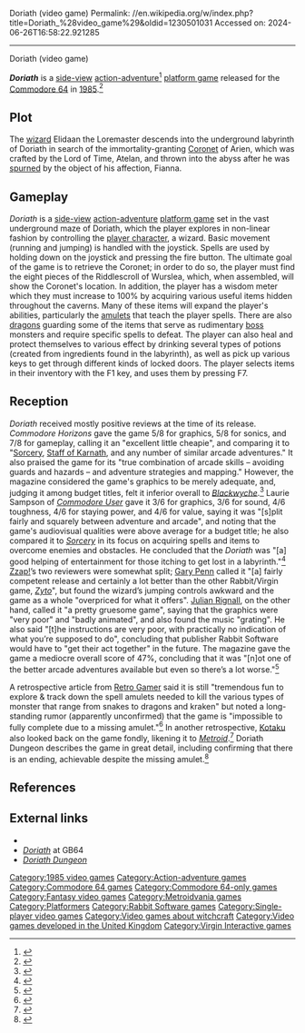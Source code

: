 Doriath (video game)
Permalink: //en.wikipedia.org/w/index.php?title=Doriath_%28video_game%29&oldid=1230501031
Accessed on: 2024-06-26T16:58:22.921285



------
Doriath (video game)
{{Short description|1985 video game}}
{{italic title}}
{{Infobox video game
|title = Doriath
|image = Doriath (game cover).jpg
|publisher = Rabbit Software<br>[[Virgin Games|Virgin]]
|designer = Dom Ashworth
|composer = Chris Cox<ref>{{Cite web | url=https://archive.org/details/zzap64-magazine-008/page/n18/mode/1up?view=theater | title=ZZap!64 Magazine Issue 008 | date=December 1985 }}</ref>
|artist = Richard Murray<br>Chris Haines
|programmer = Ian Gray<br>Lee Braine<ref>{{Cite web | url=https://archive.org/details/zzap64-magazine-008/page/n18/mode/1up?view=theater | title=ZZap!64 Magazine Issue 008 | date=December 1985 }}</ref>
|released = {{vgrelease|EU|1985}}
|genre = [[Action-adventure video game|Action-adventure]]
|modes = [[Single-player video game|Single-player]]
|platforms = [[Commodore 64]]
}}

'''''Doriath''''' is a [[side-scrolling|side-view]] [[action-adventure game|action-adventure]]<ref>{{cite web|url=https://www.allgame.com/game.php?id=3411|title=Doriath|archive-url=https://web.archive.org/web/20140101010101/https://www.allgame.com/game.php?id=3411|archive-date=2014-01-01|url-status=dead|website=[[All Media Network#AllGame|AllGame]]}}</ref> [[platform game]] released for the [[Commodore 64]] in [[1985 in video gaming|1985]].<ref>{{Cite web | url=https://archive.org/details/zzap64-magazine-008/page/n18/mode/1up?view=theater | title=ZZap!64 Magazine Issue 008 | date=December 1985 }}</ref>

==Plot==

The [[wizard (fantasy)|wizard]] Elidaan the Loremaster descends into the underground labyrinth of Doriath in search of the immortality-granting [[Coronet]] of Arien, which was crafted by the Lord of Time, Atelan, and thrown into the abyss after he was [[unrequited love|spurned]] by the object of his affection, Fianna.

==Gameplay==

''Doriath'' is a [[side-scrolling|side-view]] [[action-adventure game|action-adventure]] [[platform game]] set in the vast underground maze of Doriath, which the player explores in non-linear fashion by controlling the [[player character]], a wizard. Basic movement (running and jumping) is handled with the joystick. Spells are used by holding down on the joystick and pressing the fire button. The ultimate goal of the game is to retrieve the Coronet; in order to do so, the player must find the eight pieces of the Riddlescroll of Wurslea, which, when assembled, will show the Coronet's location. In addition, the player has a wisdom meter which they must increase to 100% by acquiring various useful items hidden throughout the caverns.  Many of these items will expand the player's abilities, particularly the [[amulet]]s that teach the player spells. There are also [[dragon]]s guarding some of the items that serve as rudimentary [[boss (video gaming)|boss]] monsters and require specific spells to defeat. The player can also heal and protect themselves to various effect by drinking several types of potions (created from ingredients found in the labyrinth), as well as pick up various keys to get through different kinds of locked doors. The player selects items in their inventory with the F1 key, and uses  them by pressing F7.

==Reception==

''Doriath'' received mostly positive reviews  at the time of its release. ''Commodore Horizons'' gave the game 5/8 for graphics, 5/8 for sonics, and 7/8 for gameplay, calling it an "excellent little cheapie", and comparing it to "[[Sorcery (1984 video game)|Sorcery]], [[The Staff of Karnath|Staff of Karnath]], and any number of similar arcade adventures." It also praised the game for its "true combination of arcade skills – avoiding guards and hazards – and adventure strategies and mapping." However,  the magazine considered the game's graphics to be merely adequate, and, judging it among budget titles, felt it inferior overall to ''[[Blackwyche]]''.<ref>{{cite journal|title=Doriath|journal=Commodore Horizons|date=Dec 1985|publisher=Scot Press Ltd|pages=15}}</ref> Laurie Sampson of ''[[Commodore User]]'' gave it 3/6 for graphics, 3/6 for sound, 4/6 toughness, 4/6 for staying power, and 4/6 for value, saying it was "[s]plit fairly and squarely between adventure and arcade", and noting that the game's audiovisual qualities were above average for a budget title; he also compared it to ''[[Sorcery (video game)|Sorcery]]'' in its focus on acquiring spells and items to overcome enemies and obstacles. He concluded that the ''Doriath'' was "[a] good helping of entertainment for those itching to get lost in a labyrinth."<ref>{{cite journal|first=Laurie|last=Sampson|title=Doriath|journal=Commodore User|date=Dec 1985|publisher=[[EMAP]]|pages=53}}</ref>   [[Zzap!64|Zzap!]]’s two reviewers were somewhat split; [[Gary Penn]] called it "[a] fairly competent release and certainly a lot better than the other Rabbit/Virgin game, ''[[Zyto]]''", but found the wizard’s jumping controls awkward and the game as a whole "overpriced for what it offers". [[Julian Rignall]], on the other hand, called it "a pretty gruesome game", saying that the graphics were "very poor" and "badly animated", and also found the music "grating". He also said "[t]he instructions are very poor, with practically no indication of what you’re supposed to do", concluding that publisher Rabbit Software would have to "get their act together" in the future. The magazine gave the game a mediocre overall score of 47%, concluding that it was "[n]ot one of the better arcade adventures available but even so there’s a lot worse."<ref>{{cite news|last=G.P., J.R.|title=Doriath|work=[[Zzap!64|Zzap!]]|issue=8|publisher=[[Newsfield Publications Ltd]]|pages=18–19}}</ref>

A retrospective article from [[Retro Gamer]] said it is still "tremendous fun to explore & track down the spell amulets needed to kill the various types of monster that range from snakes to dragons and kraken" but noted a long-standing rumor (apparently unconfirmed) that the game is "impossible to fully complete due to a missing amulet."<ref>{{cite web | url = http://www.retrogamer.net/retro_games80/doriath/|title = Doriath | first = Martin | last = Antonelli | date = September 7, 2010 | accessdate = September 13, 2016 | publisher = [[Retro Gamer]] }}</ref> In another retrospective, [[Kotaku]] also looked back on the game fondly, likening it to ''[[Metroid (video game)|Metroid]]''.<ref>{{cite web | url = http://www.kotaku.com.au/2010/08/the-games-that-made-me-2/ | title = The Games That Made Me | first = David | last = Wildgoose | date = August 30, 2010 | accessdate = May 12, 2016 | publisher = [[Kotaku Australia]] | quote = "[''Doriath's''] rarity, however, belies its quality as one of the era’s finest action adventures. I didn’t play Metroid until years later; Doriath was my Metroid." }}</ref> Doriath Dungeon describes the game in great detail, including confirming that there is an ending, achievable despite the missing amulet.<ref>{{cite web | url = http://www.doriathdungeon.com/IceDragon.htm/ | title = Ice Dragon | first = Lee | last = Beavington | accessdate = February 3, 2019 }}</ref>

==References==
{{Reflist}}

==External links==
*{{Lemon64 game|id=751}}
*[http://www.gamebase64.com/game.php?id=2268 ''Doriath''] at GB64
*[http://www.doriathdungeon.com/Main.htm ''Doriath Dungeon'']

[[Category:1985 video games]]
[[Category:Action-adventure games]]
[[Category:Commodore 64 games]]
[[Category:Commodore 64-only games]]
[[Category:Fantasy video games]]
[[Category:Metroidvania games]]
[[Category:Platformers]]
[[Category:Rabbit Software games]]
[[Category:Single-player video games]]
[[Category:Video games about witchcraft]]
[[Category:Video games developed in the United Kingdom]]
[[Category:Virgin Interactive games]]